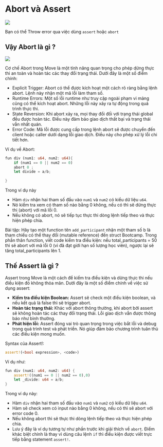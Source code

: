 
# Abort và Assert 

![](../assets/move_basic/which_one_meme.png)


Bạn có thể Throw error qua việc dùng `assert` hoặc `abort`



## Vậy Abort là gì ? 


![](../assets/move_basic/abort_assert.png)

Cơ chế Abort trong Move là một tính năng quan trọng cho phép dừng thực thi an toàn và hoàn tác các thay đổi trạng thái. Dưới đây là một số điểm chính:

* Explicit Trigger: Abort có thể được kích hoạt một cách rõ ràng bằng lệnh abort. Lệnh này nhận một mã lỗi làm tham số.
* Runtime Errors: Một số lỗi runtime như truy cập ngoài phạm vi mảng cũng có thể kích hoạt abort. Những lỗi này xảy ra tự động trong quá trình thực thi.
* State Reversion:  Khi abort xảy ra, mọi thay đổi đối với trạng thái global đều được hoàn tác. Điều này đảm bảo giao dịch thất bại và trạng thái vẫn nhất quán. 
* Error Code:  Mã lỗi được cung cấp trong lệnh abort sẽ được chuyển đến client hoặc caller dưới dạng lỗi giao dịch. Điều này cho phép xử lý lỗi chi tiết hơn.

Ví dụ về Abort: 
```rust
fun div (num1: u64, num2: u64){
    if (num1 == 0 || num2 == 0)
    abort 0 ;
    let divide = a/b;
   
}
```

Trong ví dụ này

- Hàm `div` nhận hai tham số đầu vào `num1` và `num2` có kiểu dữ liệu `u64`.
- Nó kiểm tra xem có tham số nào bằng 0 không, nếu có thì sẽ dừng thực thi (abort) với mã lỗi 0.
- Nếu không có abort, nó sẽ tiếp tục thực thi dòng lệnh tiếp theo và thực hiện phép chia.



Bài tập: Hãy tạo một function tên `add_participant` nhận một tham số b là tham chiếu có thể thay đổi (mutable reference) đến struct Bootcamp. Trong phần thân function, viết code kiểm tra điều kiện: nếu total_participants = 50 thì sẽ abort với mã lỗi 0 (vì đã đạt giới hạn số lượng học viên), ngược lại sẽ tăng total_participants lên 1.


## Thế Assert là gì ?

Assert trong Move là một cách để kiểm tra điều kiện và dừng thực thi nếu điều kiện đó không thỏa mãn. Dưới đây là một số điểm chính về việc sử dụng assert:

- **Kiểm tra điều kiện Boolean:** Assert sẽ check một điều kiện boolean, và nếu kết quả là false thì sẽ trigger abort.
- **Hoàn tác trạng thái:** Khác với abort thông thường, khi abort bởi assert sẽ không hoàn tác các thay đổi trạng thái. Lỗi giao dịch vẫn được thông báo như bình thường.
- **Phát hiện lỗi:** Assert đóng vai trò quan trọng trong việc bắt lỗi và debug trong quá trình test và phát triển. Nó giúp đảm bảo chương trình tuân thủ các điều kiện mong muốn.

Syntax của Assert!: 
```rust 
assert!(<bool expression>, <code>)
```

Ví dụ như: 
```rust
fun div (num1: u64, num2: u64) {
	assert!((num1 == 0 || num2 == 0),0)
	let _divide: u64 = a/b;
}
```

Trong ví dụ này:

- Hàm `div` nhận hai tham số đầu vào `num1` và `num2` có kiểu dữ liệu `u64`.
- Hàm sẽ check xem có input nào bằng 0 không, nếu có thì sẽ abort với error code 0.
- Nếu không abort thì sẽ thực thi dòng lệnh tiếp theo và thực hiện phép chia.
- Lưu ý đây là ví dụ tương tự như phần trước khi giải thích về `abort`. Điểm khác biệt chính là thay vì dùng câu lệnh `if` thì điều kiện được viết trực tiếp bằng statement `assert!`.

